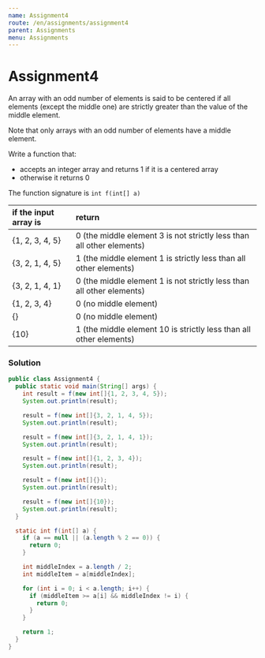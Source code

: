 ```yaml
---
name: Assignment4
route: /en/assignments/assignment4
parent: Assignments
menu: Assignments
---
```


# Assignment4

An array with an odd number of elements is said to be centered if all elements (except the middle one) are strictly greater than the value of the middle element.

Note that only arrays with an odd number of elements have a middle element.

Write a function that:

* accepts an integer array and returns 1 if it is a centered array
* otherwise it returns 0

The function signature is `int f(int[] a)`

| if the input array is | return |
|:-------------|:-------------|
| {1, 2, 3, 4, 5} | 0 (the middle element 3 is not strictly less than all other elements) |
| {3, 2, 1, 4, 5} | 1 (the middle element 1 is strictly less than all other elements) |
| {3, 2, 1, 4, 1} | 0 (the middle element 1 is not strictly less than all other elements) |
| {1, 2, 3, 4} | 0 (no middle element) |
| {} | 0 (no middle element) |
| {10} | 1 (the middle element 10 is strictly less than all other elements) |

### Solution

```java
public class Assignment4 {
  public static void main(String[] args) {
    int result = f(new int[]{1, 2, 3, 4, 5});
    System.out.println(result);

    result = f(new int[]{3, 2, 1, 4, 5});
    System.out.println(result);

    result = f(new int[]{3, 2, 1, 4, 1});
    System.out.println(result);

    result = f(new int[]{1, 2, 3, 4});
    System.out.println(result);

    result = f(new int[]{});
    System.out.println(result);

    result = f(new int[]{10});
    System.out.println(result);
  }

  static int f(int[] a) {
    if (a == null || (a.length % 2 == 0)) {
      return 0;
    }

    int middleIndex = a.length / 2;
    int middleItem = a[middleIndex];

    for (int i = 0; i < a.length; i++) {
      if (middleItem >= a[i] && middleIndex != i) {
        return 0;
      }
    }

    return 1;
  }
}
```
